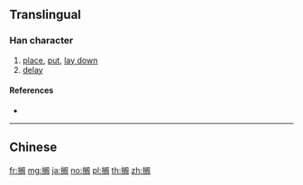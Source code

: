 {{also|擱}}
==Translingual==

===Han character===
{{Han char|rn=64|rad=手|as=09|sn=12|four=|canj=QLSR|ids=⿰扌阁}}

# [[place]], [[put]], [[lay down]]
# [[delay]]

====References====
* {{Han ref|kx=0445.341|hdz=31923.090|uh=6401|ud=25601}}

----

==Chinese==
{{zh-see|擱}}

[[fr:搁]]
[[mg:搁]]
[[ja:搁]]
[[no:搁]]
[[pl:搁]]
[[th:搁]]
[[zh:搁]]